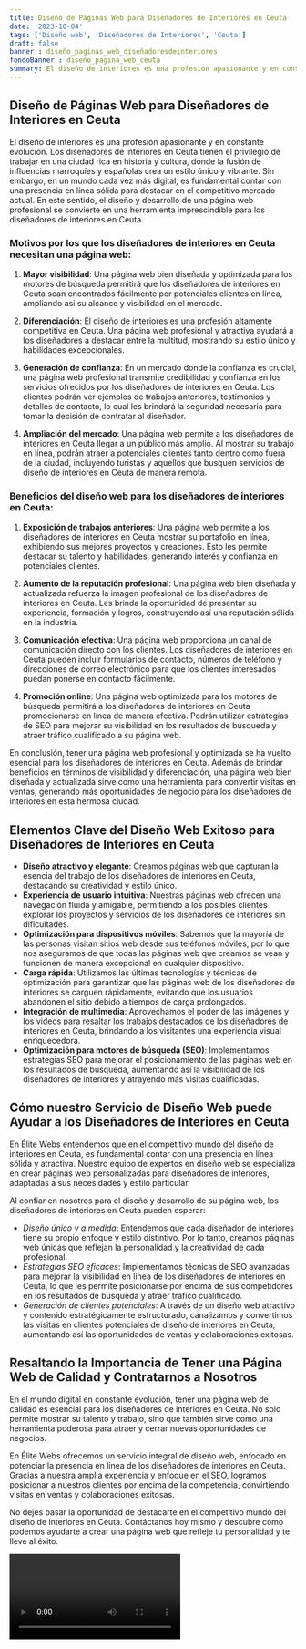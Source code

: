 ```yaml
---
title: Diseño de Páginas Web para Diseñadores de Interiores en Ceuta
date: '2023-10-04'
tags: ['Diseño web', 'Diseñadores de Interiores', 'Ceuta']
draft: false
banner : diseño_paginas_web_diseñadoresdeinteriores
fondoBanner : diseño_pagina_web_ceuta
summary: El diseño de interiores es una profesión apasionante y en constante evolución. Los diseñadores de interiores en Ceuta tienen el privilegio de trabajar en una ciudad rica en historia y cultura, donde la fusión de influencias marroquíes y españolas crea un estilo único y vibrante. Sin embargo, en un mundo cada vez más digital, es fundamental contar con una presencia en línea sólida para destacar en el competitivo mercado actual. En este sentido, el diseño y desarrollo de una página web profesional se convierte en una herramienta imprescindible para los diseñadores de interiores en Ceuta.
---
```


## Diseño de Páginas Web para Diseñadores de Interiores en Ceuta

El diseño de interiores es una profesión apasionante y en constante evolución. Los diseñadores de interiores en Ceuta tienen el privilegio de trabajar en una ciudad rica en historia y cultura, donde la fusión de influencias marroquíes y españolas crea un estilo único y vibrante. Sin embargo, en un mundo cada vez más digital, es fundamental contar con una presencia en línea sólida para destacar en el competitivo mercado actual. En este sentido, el diseño y desarrollo de una página web profesional se convierte en una herramienta imprescindible para los diseñadores de interiores en Ceuta.

### Motivos por los que los diseñadores de interiores en Ceuta necesitan una página web:

1. **Mayor visibilidad**: Una página web bien diseñada y optimizada para los motores de búsqueda permitirá que los diseñadores de interiores en Ceuta sean encontrados fácilmente por potenciales clientes en línea, ampliando así su alcance y visibilidad en el mercado.

2. **Diferenciación**: El diseño de interiores es una profesión altamente competitiva en Ceuta. Una página web profesional y atractiva ayudará a los diseñadores a destacar entre la multitud, mostrando su estilo único y habilidades excepcionales.

3. **Generación de confianza**: En un mercado donde la confianza es crucial, una página web profesional transmite credibilidad y confianza en los servicios ofrecidos por los diseñadores de interiores en Ceuta. Los clientes podrán ver ejemplos de trabajos anteriores, testimonios y detalles de contacto, lo cual les brindará la seguridad necesaria para tomar la decisión de contratar al diseñador.

4. **Ampliación del mercado**: Una página web permite a los diseñadores de interiores en Ceuta llegar a un público más amplio. Al mostrar su trabajo en línea, podrán atraer a potenciales clientes tanto dentro como fuera de la ciudad, incluyendo turistas y aquellos que busquen servicios de diseño de interiores en Ceuta de manera remota.

### Beneficios del diseño web para los diseñadores de interiores en Ceuta:

1. **Exposición de trabajos anteriores**: Una página web permite a los diseñadores de interiores en Ceuta mostrar su portafolio en línea, exhibiendo sus mejores proyectos y creaciones. Esto les permite destacar su talento y habilidades, generando interés y confianza en potenciales clientes.

2. **Aumento de la reputación profesional**: Una página web bien diseñada y actualizada refuerza la imagen profesional de los diseñadores de interiores en Ceuta. Les brinda la oportunidad de presentar su experiencia, formación y logros, construyendo así una reputación sólida en la industria.

3. **Comunicación efectiva**: Una página web proporciona un canal de comunicación directo con los clientes. Los diseñadores de interiores en Ceuta pueden incluir formularios de contacto, números de teléfono y direcciones de correo electrónico para que los clientes interesados puedan ponerse en contacto fácilmente.

4. **Promoción online**: Una página web optimizada para los motores de búsqueda permitirá a los diseñadores de interiores en Ceuta promocionarse en línea de manera efectiva. Podrán utilizar estrategias de SEO para mejorar su visibilidad en los resultados de búsqueda y atraer tráfico cualificado a su página web.

En conclusión, tener una página web profesional y optimizada se ha vuelto esencial para los diseñadores de interiores en Ceuta. Además de brindar beneficios en términos de visibilidad y diferenciación, una página web bien diseñada y actualizada sirve como una herramienta para convertir visitas en ventas, generando más oportunidades de negocio para los diseñadores de interiores en esta hermosa ciudad.

<GifSeo />

<Cta />

## Elementos Clave del Diseño Web Exitoso para Diseñadores de Interiores en Ceuta

- **Diseño atractivo y elegante**: Creamos páginas web que capturan la esencia del trabajo de los diseñadores de interiores en Ceuta, destacando su creatividad y estilo único.
- **Experiencia de usuario intuitiva**: Nuestras páginas web ofrecen una navegación fluida y amigable, permitiendo a los posibles clientes explorar los proyectos y servicios de los diseñadores de interiores sin dificultades.
- **Optimización para dispositivos móviles**: Sabemos que la mayoría de las personas visitan sitios web desde sus teléfonos móviles, por lo que nos aseguramos de que todas las páginas web que creamos se vean y funcionen de manera excepcional en cualquier dispositivo.
- **Carga rápida**: Utilizamos las últimas tecnologías y técnicas de optimización para garantizar que las páginas web de los diseñadores de interiores se carguen rápidamente, evitando que los usuarios abandonen el sitio debido a tiempos de carga prolongados.
- **Integración de multimedia**: Aprovechamos el poder de las imágenes y los videos para resaltar los trabajos destacados de los diseñadores de interiores en Ceuta, brindando a los visitantes una experiencia visual enriquecedora.
- **Optimización para motores de búsqueda (SEO)**: Implementamos estrategias SEO para mejorar el posicionamiento de las páginas web en los resultados de búsqueda, aumentando así la visibilidad de los diseñadores de interiores y atrayendo más visitas cualificadas.

## Cómo nuestro Servicio de Diseño Web puede Ayudar a los Diseñadores de Interiores en Ceuta

En Élite Webs entendemos que en el competitivo mundo del diseño de interiores en Ceuta, es fundamental contar con una presencia en línea sólida y atractiva. Nuestro equipo de expertos en diseño web se especializa en crear páginas web personalizadas para diseñadores de interiores, adaptadas a sus necesidades y estilo particular.

Al confiar en nosotros para el diseño y desarrollo de su página web, los diseñadores de interiores en Ceuta pueden esperar:

- *Diseño único y a medida*: Entendemos que cada diseñador de interiores tiene su propio enfoque y estilo distintivo. Por lo tanto, creamos páginas web únicas que reflejan la personalidad y la creatividad de cada profesional.
- *Estrategias SEO eficaces*: Implementamos técnicas de SEO avanzadas para mejorar la visibilidad en línea de los diseñadores de interiores en Ceuta, lo que les permite posicionarse por encima de sus competidores en los resultados de búsqueda y atraer tráfico cualificado.
- *Generación de clientes potenciales*: A través de un diseño web atractivo y contenido estratégicamente estructurado, canalizamos y convertimos las visitas en clientes potenciales de diseño de interiores en Ceuta, aumentando así las oportunidades de ventas y colaboraciones exitosas.

## Resaltando la Importancia de Tener una Página Web de Calidad y Contratarnos a Nosotros

En el mundo digital en constante evolución, tener una página web de calidad es esencial para los diseñadores de interiores en Ceuta. No solo permite mostrar su talento y trabajo, sino que también sirve como una herramienta poderosa para atraer y cerrar nuevas oportunidades de negocios.

En Élite Webs ofrecemos un servicio integral de diseño web, enfocado en potenciar la presencia en línea de los diseñadores de interiores en Ceuta. Gracias a nuestra amplia experiencia y enfoque en el SEO, logramos posicionar a nuestros clientes por encima de la competencia, convirtiendo visitas en ventas y colaboraciones exitosas.

No dejes pasar la oportunidad de destacarte en el competitivo mundo del diseño de interiores en Ceuta. Contáctanos hoy mismo y descubre cómo podemos ayudarte a crear una página web que refleje tu personalidad y te lleve al éxito.

<Video />

<CtaBot job='Diseñadores de Interiores' city='Ceuta'/>

<Gmaps query='Ceuta+españa+maps' />